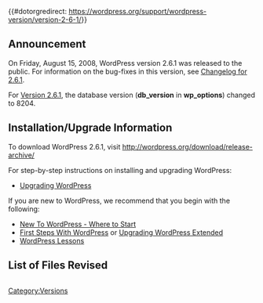 {{#dotorgredirect: https://wordpress.org/support/wordpress-version/version-2-6-1/}}
{{Languages|
{{en|Version 2.6.1}}
{{ja|Version 2.6.1}}
}}

== Announcement ==
On Friday, August 15, 2008, WordPress version 2.6.1 was released to the public. For information on the bug-fixes in this version, see [[Changelog/2.6.1|Changelog for 2.6.1]].  

For [[Version_2.6.1|Version 2.6.1]], the database version ('''db_version''' in '''wp_options''') changed to 8204.

==Installation/Upgrade Information==
To download WordPress 2.6.1, visit http://wordpress.org/download/release-archive/

For step-by-step instructions on installing and upgrading WordPress:

* [[Upgrading WordPress]]

If you are new to WordPress, we recommend that you begin with the following:
* [[New To WordPress - Where to Start]]
* [[First Steps With WordPress]] or [[Upgrading WordPress Extended]]
* [[WordPress Lessons]]
<!--
== New User Features ==
* Tagging support for Windows Live Writer
* Faster taxonomy database queries, especially tag intersection queries

== Developer / Power User Stuff ==
* Can create a custom DB error page at wp-content/db-error.php.  This is displayed when WordPress, for whatever reason, can't connect to the database.
-->
==List of Files Revised==
<pre>


</pre>

{{Versions}}

[[Category:Versions]]